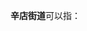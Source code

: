 '''辛店街道'''可以指：
{{PRC admin/disambig|37/03/05/003/000|37/05/02/004/000}}
{{disambig|cat=四字乡级行政区划消歧义}}
